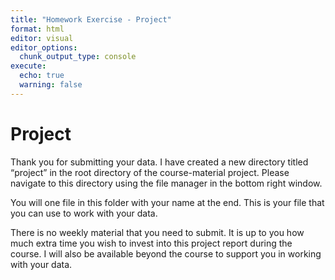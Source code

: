 ```yaml
---
title: "Homework Exercise - Project"
format: html
editor: visual
editor_options: 
  chunk_output_type: console
execute:
  echo: true
  warning: false
---
```


# Project

Thank you for submitting your data. I have created a new directory titled "project" in the root directory of the course-material project. Please navigate to this directory using the file manager in the bottom right window.

You will one file in this folder with your name at the end. This is your file that you can use to work with your data.

There is no weekly material that you need to submit. It is up to you how much extra time you wish to invest into this project report during the course. I will also be available beyond the course to support you in working with your data.
